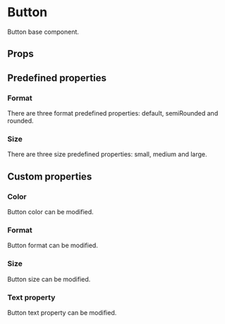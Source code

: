 
<Meta of={Stories} />

# Button

Button base component.

## Props

<ArgTypes />

## Predefined properties

### Format

There are three format predefined properties: default, semiRounded and rounded.

<Canvas withToolbar>
  <Story of={Stories.PredefinedFormat} />
</Canvas>

### Size

There are three size predefined properties: small, medium and large.

<Canvas withToolbar>
  <Story of={Stories.PredefinedSize} />
</Canvas>

## Custom properties

### Color

Button color can be modified.

<Canvas withToolbar>
  <Story of={Stories.Color} />
</Canvas>

### Format

Button format can be modified.

<Canvas withToolbar>
  <Story of={Stories.CustomFormat} />
</Canvas>

### Size

Button size can be modified.

<Canvas withToolbar>
  <Story of={Stories.CustomSize} />
</Canvas>

### Text property

Button text property can be modified.

<Canvas withToolbar>
  <Story of={Stories.TextProperty} />
</Canvas>
